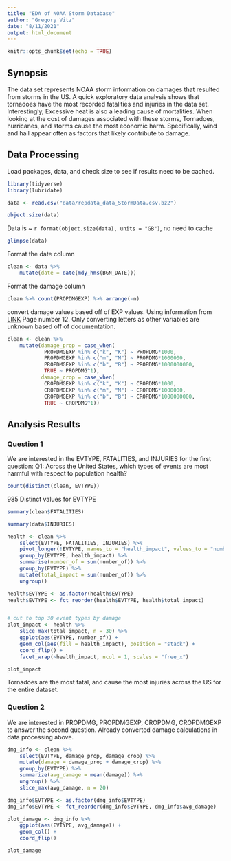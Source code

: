 ```yaml
---
title: "EDA of NOAA Storm Database"
author: "Gregory Vitz"
date: "8/11/2021"
output: html_document
---
```


```r
knitr::opts_chunk$set(echo = TRUE)
```

## Synopsis

The data set represents NOAA storm information on damages that resulted from storms in the US. A quick exploratory data analysis shows that tornadoes have the most recorded fatalities and injuries in the data set. Interestingly, Excessive heat is also a leading cause of mortalities. When looking at the cost of damages associated with these storms, Tornadoes, hurricanes, and storms cause the most economic harm. Specifically, wind and hail appear often as factors that likely contribute to damage. 

## Data Processing
Load packages, data, and check size to see if results need to be cached.

```r
library(tidyverse)
library(lubridate)
```


```r
data <- read.csv("data/repdata_data_StormData.csv.bz2")

object.size(data)
```
Data is ~ `r format(object.size(data), units = "GB")`, no need to cache

```r
glimpse(data)
```
Format the date column
```r
clean <- data %>% 
    mutate(date = date(mdy_hms(BGN_DATE)))
```
Format the damage column
```r
clean %>% count(PROPDMGEXP) %>% arrange(-n)
```
convert damage values based off of EXP values.
Using information from [LINK](https://d396qusza40orc.cloudfront.net/repdata%2Fpeer2_doc%2Fpd01016005curr.pdf) Page number 12. Only converting letters as other variables are unknown based off of documentation.

```r
clean <- clean %>% 
    mutate(damage_prop = case_when(
            PROPDMGEXP %in% c("k", "K") ~ PROPDMG*1000,
            PROPDMGEXP %in% c("m", "M") ~ PROPDMG*1000000,
            PROPDMGEXP %in% c("b", "B") ~ PROPDMG*1000000000,
            TRUE ~ PROPDMG^1),
           damage_crop = case_when(
            CROPDMGEXP %in% c("k", "K") ~ CROPDMG*1000,
            CROPDMGEXP %in% c("m", "M") ~ CROPDMG*1000000,
            CROPDMGEXP %in% c("b", "B") ~ CROPDMG*1000000000,
            TRUE ~ CROPDMG^1))
```


## Analysis Results
### Question 1
We are interested in the EVTYPE, FATALITIES, and INJURIES for the first question:
Q1: Across the United States, which types of events are most harmful with respect to population health?

```r
count(distinct(clean, EVTYPE))
```
985 Distinct values for EVTYPE

```r
summary(clean$FATALITIES)
```
```r
summary(data$INJURIES)
```

```r
health <- clean %>% 
    select(EVTYPE, FATALITIES, INJURIES) %>% 
    pivot_longer(!EVTYPE, names_to = "health_impact", values_to = "number_of") %>% 
    group_by(EVTYPE, health_impact) %>%
    summarise(number_of = sum(number_of)) %>%
    group_by(EVTYPE) %>% 
    mutate(total_impact = sum(number_of)) %>%
    ungroup()

health$EVTYPE <- as.factor(health$EVTYPE)
health$EVTYPE <- fct_reorder(health$EVTYPE, health$total_impact)


# cut to top 30 event types by damage
plot_impact <- health %>% 
    slice_max(total_impact, n = 30) %>%
    ggplot(aes(EVTYPE, number_of)) +
    geom_col(aes(fill = health_impact), position = "stack") +
    coord_flip() +
    facet_wrap(~health_impact, ncol = 1, scales = "free_x")

plot_impact
```

Tornadoes are the most fatal, and cause the most injuries across the US for the entire dataset.

### Question 2
We are interested in PROPDMG, PROPDMGEXP, CROPDMG, CROPDMGEXP to answer the second question. Already converted damage calculations in data processing above.



```r
dmg_info <- clean %>% 
    select(EVTYPE, damage_prop, damage_crop) %>% 
    mutate(damage = damage_prop + damage_crop) %>% 
    group_by(EVTYPE) %>% 
    summarize(avg_damage = mean(damage)) %>% 
    ungroup() %>% 
    slice_max(avg_damage, n = 20)

dmg_info$EVTYPE <- as.factor(dmg_info$EVTYPE)
dmg_info$EVTYPE <- fct_reorder(dmg_info$EVTYPE, dmg_info$avg_damage)

plot_damage <- dmg_info %>% 
    ggplot(aes(EVTYPE, avg_damage)) +
    geom_col() +
    coord_flip()

plot_damage
```

